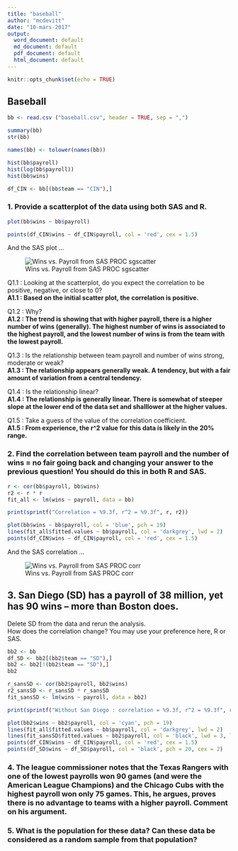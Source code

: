 ```yaml
---
title: "baseball"
author: "mcdevitt"
date: "10-mars-2017"
output:
  word_document: default
  md_document: default
  pdf_document: default
  html_document: default
---
```


```r
knitr::opts_chunk$set(echo = TRUE)
```

## Baseball 


```r

bb <- read.csv ("baseball.csv", header = TRUE, sep = ",")

summary(bb)
str(bb)

names(bb) <- tolower(names(bb))

hist(bb$payroll)
hist(log(bb$payroll))
hist(bb$wins)

df_CIN <- bb[(bb$team == "CIN"),]

```

### 1.	Provide a scatterplot of the data using both SAS and R.

```r

plot(bb$wins ~ bb$payroll)

points(df_CIN$wins ~ df_CIN$payroll, col = 'red', cex = 1.5)

```

And the SAS plot ...

![Wins vs. Payroll from SAS PROC sgscatter](scatter_plot.png)

Q1.1 : Looking at the scatterplot, do you expect the correlation to be positive, negative, or close to 0?  
__A1.1 : Based on the initial scatter plot, the correlation is positive.__  

  
Q1.2 : Why?  
__A1.2 : The trend is showing that with higher payroll, there is a higher number of wins (generally). The highest number of wins is associated to the highest payroll, and the lowest number of wins is from the team with the lowest payroll.__  

  
Q1.3 : Is the relationship between team payroll and number of wins strong, moderate or weak?  
__A1.3 : The relationship appears generally weak. A tendency, but with a fair amount of variation from a central tendency.__  

  
Q1.4 : Is the relationship linear?  
__A1.4 : The relationship is generally linear. There is somewhat of steeper slope at the lower end of the data set and shalllower at the higher values.__  
  
 

Q1.5 : Take a guess of the value of the correlation coefficient.  
__A1.5 : From experience, the r^2 value for this data is likely in the 20% range.__  



### 2.	Find the correlation between team payroll and the number of wins = no fair going back and changing your answer to the previous question!  You should do this in both R and SAS. 

```r

r <- cor(bb$payroll, bb$wins)
r2 <- r * r
fit_all <- lm(wins ~ payroll, data = bb)

print(sprintf("Correlation = %9.3f, r^2 = %9.3f", r, r2))

plot(bb$wins ~ bb$payroll, col = 'blue', pch = 19)
lines(fit_all$fitted.values ~ bb$payroll, col = 'darkgrey', lwd = 2)
points(df_CIN$wins ~ df_CIN$payroll, col = 'red', cex = 1.5)

```

And the SAS correlation  ...

![Wins vs. Payroll from SAS PROC corr](correlation.png)


## 3.	San Diego (SD) has a payroll of 38 million, yet has 90 wins – more than Boston does.  
Delete SD from the data and rerun the analysis.  
How does the correlation change?  You may use your preference here, R or SAS. 

```r

bb2 <- bb
df_SD <- bb2[(bb2$team == "SD"),]
bb2 <- bb2[!(bb2$team == "SD"),]
bb2

r_sansSD <- cor(bb2$payroll, bb2$wins)
r2_sansSD <- r_sansSD * r_sansSD
fit_sansSD <- lm(wins ~ payroll, data = bb2)

print(sprintf("Without San Diego : correlation = %9.3f, r^2 = %9.3f", r_sansSD, r2_sansSD))

plot(bb2$wins ~ bb2$payroll, col = 'cyan', pch = 19)
lines(fit_all$fitted.values ~ bb$payroll, col = 'darkgrey', lwd = 2)
lines(fit_sansSD$fitted.values ~ bb2$payroll, col = 'black', lwd = 3, lty = 2)
points(df_CIN$wins ~ df_CIN$payroll, col = 'red', cex = 1.5)
points(df_SD$wins ~ df_SD$payroll, col = 'black', pch = 20, cex = 2)

```


### 4.	The league commissioner notes that the Texas Rangers with one of the lowest payrolls won 90 games (and were the American League Champions) and the Chicago Cubs with the highest payroll won only 75 games.  This, he argues, proves there is no advantage to teams with a higher payroll.  Comment on his argument.  


### 5.	What is the population for these data? Can these data be considered as a random sample from that population?  
